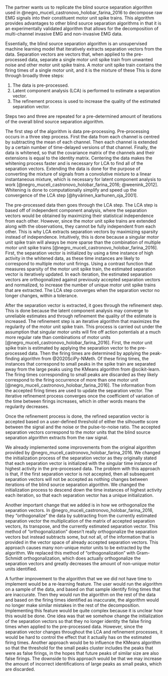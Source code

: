 The partner wants us to replicate the blind source separation algorithm used in @negro_muceli_castronovo_holobar_farina_2016 to decompose raw EMG signals into their constituent motor unit spike trains. This algorithm provides advantages to other blind source separation algorithms in that it is an experimentally validated algorithm that allows for the decomposition of multi-channel invasive EMG and non-invasive EMG data.

Essentially, the blind source separation algorithm is an unsupervised machine learning model that iteratively extracts separation vectors from the data. Separation vectors are vectors that, when applied to the pre-processed data, separate a single motor unit spike train from unwanted noise and other motor unit spike trains. A motor unit spike train contains the firing times of a single motor unit, and it is the mixture of these This is done through broadly three steps:

1. The data is pre-processed.
2. Latent component analysis (LCA) is performed to estimate a separation vector.
3. The refinement process is used to increase the quality of the estimated separation vector.

Steps two and three are repeated for a pre-determined amount of iterations of the overall blind source separation algorithm.

The first step of the algorithm is data pre-processing. Pre-processing occurs in a three step process. First the data from each channel is centred by subtracting the mean of each channel. Then each channel is extended by a certain number of time-delayed versions of that channel. Finally, the data is whitened, so that the covariance matrix of the channels and their extensions is equal to the identity matrix. Centering the data makes the whitening process faster and is necessary for LCA to find all of the separation vectors. Extending the data is done for the purpose of converting the mixture of signals from a convolutive mixture to a linear instantaneous mixture, which is necessary for latent component analysis to work [@negro_muceli_castronovo_holobar_farina_2016; @weenink_2012]. Whitening is done to computationally simplify and speed up the convergence of the LCA step [@hyvärinen_karhunen_oja_2001].

The pre-processed data then goes through the LCA step. The LCA step is based off of independent component analysis, where the separation vectors would be obtained by maximizing their statistical independence from each other. However, since the motor unit spike trains are extended along with the observations, they cannot be fully independent from each other. This is why LCA extracts separation vectors by maximizing sparsity instead of independence. Intuitively, this is done because a singular motor unit spike train will always be more sparse than the combination of multiple motor unit spike trains [@negro_muceli_castronovo_holobar_farina_2016]. First, the separation vector is initialized by using a time instance of high activity in the whitened data, as these time instances are likely to correspond to multiple motor unit firings. Using a contrast function that measures sparsity of the motor unit spike train, the estimated separation vector is iteratively updated. In each iteration, the estimated separation vectors are orthogonalized against previously accepted separation vectors and normalized, to increase the number of unique motor unit spike trains that are extracted.  The LCA step converges when the separation vector no longer changes, within a tolerance.

After the separation vector is extracted, it goes through the refinement step. This is done because the latent component analysis may converge to unreliable estimates and through refinement the quality of the estimate is increased. The refinement step is an iterative algorithm that maximizes the regularity of the motor unit spike train. This process is carried out under the assumption that singular motor units will fire off action potentials at a much more regular rate than combinations of motor units [@negro_muceli_castronovo_holobar_farina_2016]. First, the motor unit spike train is estimated by applying the separation vector to the pre-processed data. Then the firing times are determined by applying the peak-finding algorithm from @2020SciPy-NMeth. Of these firing times, the instances that correspond to small peaks in the spike train are separated away from the large peaks using the KMeans algorithm from @scikit-learn. The firing times corresponding to small peaks are discarded as they likely correspond to the firing occurrence of more than one motor unit [@negro_muceli_castronovo_holobar_farina_2016]. The information from the accepted firing times are used to update the separation vector. The iterative refinement process converges once the coefficient of variation of the time between firings increases, which in other words means the regularity decreases.

Once the refinement process is done, the refined separation vector is accepted based on a user-defined threshold of either the silhouette score between the signal and the noise or the pulse-to-noise ratio. The accepted separation vectors correspond to the motor units that the blind source separation algorithm extracts from the raw signal.

We already implemented some improvements from the original algorithm provided by @negro_muceli_castronovo_holobar_farina_2016. We changed the initialization process of the separation vector as they originally stated that each separation vector is initialized with the singular time instance of highest activity in the pre-processed data. The problem with this approach is that, if the first separation vector is not accepted, then all subsequent separation vectors will not be accepted as nothing changes between iterations of the blind source separation algorithm. We changed the initialization process to descend down the time instances of highest activity each iteration, so that each separation vector has a unique initialization. 

Another important change that we added is in how we orthogonalize the separation vectors. In @negro_muceli_castronovo_holobar_farina_2016, they "orthogonalize" the data by subtracting from the currently estimated separation vector the multiplication of the matrix of accepted separation vectors, its transpose, and the currently estimated separation vector. This method of "orthogonalization" doesn't really orthogonalize the separation vectors but instead subtracts some, but not all, of the information that is provided in the vector space of already accepted separation vectors. This approach causes many non-unique motor units to be extracted by the algorithm. We replaced this method of "orthogonalization" with Gram-Schmidt orthogonalization, which does actually orthogonalize the separation vectors and greatly decreases the amount of non-unique motor units identified.

A further improvement to the algorithm that we we did not have time to implement would be a re-learning feature. The user would run the algorithm on a sample of the data, and based on that sample identify firing times that are inaccurate. Then they would run the algorithm on the rest of the data and based on the firing times identified as inaccurate, the algorithm  would no longer make similar mistakes in the rest of the decomposition. Implementing this feature would be quite complex because it is unclear how this would be done. One idea was that we somehow change the initialization of the separation vectors so that they no longer identity the false firing times when applied to the pre-processed data. However, since the separation vector changes throughout the LCA and refinement processes, it would be hard to control the effect that it actually has on the estimated firing times. Another approach would be to influence the KMeans algorithm so that the threshold for the small peaks cluster includes the peaks that were  as false firings, in the hopes that future peaks of similar size are also false firings. The downside to this approach would be that we may increase the amount of incorrect identifications of large peaks as small peaks, which are discarded.

